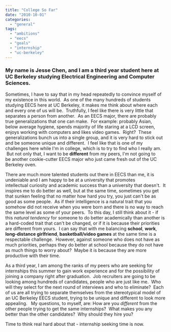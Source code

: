 ```yaml
---
title: "College So Far"
date: "2010-10-01"
categories: 
  - "general"
tags: 
  - "ambitions"
  - "eecs"
  - "goals"
  - "internship"
  - "uc-berkeley"
---
```


### My name is Jesse Chen, and I am a third year student here at UC Berkeley studying Electrical Engineering and Computer Sciences.

Sometimes, I have to say that in my head repeatedly to convince myself of my existence in this world.  As one of the many hundreds of students studying EECS here at UC Berkeley, it makes me think about where each and every one of us will be.  Truthfully, I feel like there is very little that separates a person from another.  As an EECS major, there are probably true generalizations that one can make.  For example: probably Asian, below average hygiene, spends majority of life staring at a LCD screen, enjoys working with computers and likes video games.  Right?  These generalizations bunch us into a single group, and it is very hard to stick out and be someone unique and different.  I feel like that is one of my challenges here while I'm in college, which is to try to find who I really am.  But not only that, I want to be **different** from my peers, I'm not going to be another cookie-cutter EECS major who just came fresh out of the UC Berkeley oven.

There are much more talented students out there in EECS than me, it is undeniable and I am happy to be at a university that promotes intellectual curiosity and academic success than a university that doesn't.  It inspires me to do better as well, but at the same time, sometimes you get that sunken feeling that no matter how hard you try, you just can't be as good as some people.  As if their intelligence is a natural trait that you somehow did not receive when you were born and there is no way to reach the same level as some of your peers.  To this day, I still think about it - if this _natural tendency_ for someone to do better academically than another is a hard-coded trait that can't be changed, or if it is because their priorities are different from yours.  I can say that with me balancing **school**, **work**, **long-distance girlfriend**, **basketball/video games** at the same time is a respectable challenge.  However, against someone who does not have as much priorities, perhaps they do better at school because they do not have as much things to worry about?  Maybe it is because they are more productive with their time.

As a third year, I am among the ranks of my peers who are seeking for internships this summer to gain work experience and for the possibility of joining a company right after graduation.  Job recruiters are going to be looking among hundreds of candidates, people who are just like me.  Who will they select for the next round of interviews and who to eliminate?  Each of us are all trying to separate themselves from the stereotypical model of an UC Berkeley EECS student, trying to be unique and different to look more appealing.   My questions, to myself, are: How are you _different_ from the other people trying to get the same internships?  What makes you any better than the other candidates?  Why should they hire you?

Time to think real hard about that - internship seeking time is now.
